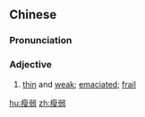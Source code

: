 ==Chinese==
{{zh-forms}}

===Pronunciation===
{{zh-pron
|m=shòuruò
|c=sau3 joek6
|mn=qz:sò-lio̍k/xm:sò͘-lio̍k/zz:sò͘-jia̍k
|cat=a
}}

===Adjective===
{{zh-adj}}

# [[thin]] and [[weak]]; [[emaciated]]; [[frail]]

[[hu:瘦弱]]
[[zh:瘦弱]]